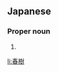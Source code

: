 ==Japanese==
{{ja-kanjitab|はる|き}}

===Proper noun===
{{ja-pos|はるき|proper}}

# {{given name|male|or=female|lang=ja|sort=はるき}}

[[li:春樹]]